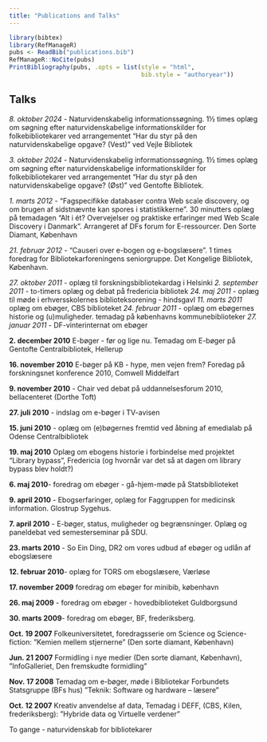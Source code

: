 ```yaml
---
title: "Publications and Talks"
---
```

```r
library(bibtex)
library(RefManageR)
pubs <- ReadBib("publications.bib")
RefManageR::NoCite(pubs)
PrintBibliography(pubs, .opts = list(style = "html",
                                     bib.style = "authoryear"))
```


## Talks

*8. oktober 2024* - Naturvidenskabelig informationssøgning. 1½ times oplæg om søgning
efter naturvidenskabelige informationskilder for folkebibliotekarer ved arrangementet
"Har du styr på den naturvidenskabelige opgave? (Vest)" ved Vejle Bibliotek


*3. oktober 2024* - Naturvidenskabelig informationssøgning. 1½ times oplæg om søgning
efter naturvidenskabelige informationskilder for folkebibliotekarer ved arrangementet
"Har du styr på den naturvidenskabelige opgave? (Øst)" ved Gentofte Bibliotek.

*1. marts 2012* - "Fagspecifikke databaser contra Web scale discovery, og om
brugen af sidstnævnte kan spores  i statistikkerne".
30 minutters oplæg på temadagen "Alt i ét? Overvejelser og praktiske erfaringer med Web Scale Discovery i Danmark".
Arrangeret af DFs forum for E-ressourcer. Den Sorte Diamant, København

*21. februar 2012* - "Causeri over e-bogen og e-bogslæsere". 1 times foredrag for Bibliotekarforeningens seniorgruppe. Det Kongelige Bibliotek, København.

*27. oktober 2011* - oplæg til forskningsbibliotekardag i Helsinki
*2. september 2011* - to-timers oplæg og debat på fredericia bibliotek
*24. maj 2011* - oplæg til møde i erhversskolernes biblioteksorening - hindsgavl
*11. marts 2011* oplæg om ebøger, CBS biblioteket
*24. februar 2011* - oplæg om ebøgernes historie og (u)muligheder. temadag på københavns kommunebiblioteker
*27. januar 2011* - DF-vinterinternat om ebøger


**2. december 2010** E-bøger - før og lige nu. Temadag om E-bøger på Gentofte Centralbibliotek, Hellerup

**16. november 2010** E-bøger på KB - hype, men vejen frem? Foredag på forskningsnet konference 2010, Comwell Middelfart

**9. november 2010** - Chair ved debat på uddannelsesforum 2010, bellacenteret (Dorthe Toft)

**27. juli 2010** - indslag om e-bøger i TV-avisen

**15. juni 2010** - oplæg om (e)bøgernes fremtid ved åbning af emedialab på Odense Centralbibliotek

**19. maj 2010** Oplæg om ebogens historie i forbindelse med projektet "Library bypass", Fredericia (og hvornår var det så at dagen om library bypass blev holdt?)

**6. maj 2010**- foredrag om ebøger - gå-hjem-møde på Statsbiblioteket

**9. april  2010** -  Ebogserfaringer, oplæg for Faggruppen for medicinsk information. Glostrup Sygehus.

**7. april 2010** - E-bøger, status, muligheder og begrænsninger. Oplæg og paneldebat ved semesterseminar på SDU.

**23. marts 2010** - So Ein Ding, DR2 om vores udbud af ebøger og udlån af ebogslæsere

**12. februar 2010**-  oplæg for TORS om ebogslæsere, Værløse


**17. november 2009** foredrag om ebøger for minibib, københavn

**26. maj 2009** - foredrag om ebøger - hovedbiblioteket Guldborgsund

**30. marts 2009**-  foredrag om ebøger, BF, frederiksberg.

**Oct. 19 2007** Folkeuniversitetet, foredragsserie om Science og Science-fiction: ”Kemien mellem stjernerne” (Den sorte diamant, København) 
 
**Jun. 21 2007** Formidling i nye medier (Den sorte diamant, København), ”InfoGalleriet, Den fremskudte formidling”

**Nov. 17 2008** Temadag om e-bøger, møde i Bibliotekar Forbundets Statsgruppe (BFs hus) ”Teknik: Software og hardware – læsere”

**Oct. 12 2007** Kreativ anvendelse af data, Temadag i DEFF, (CBS, Kilen, frederiksberg): ”Hybride data og Virtuelle verdener” 

To gange - naturvidenskab for bibliotekarer
